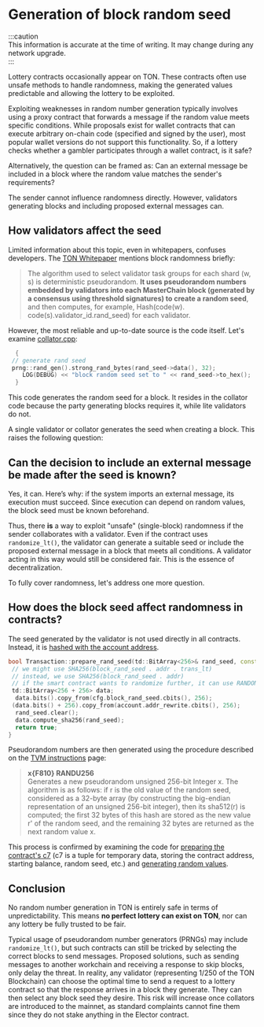 
# Generation of block random seed  

:::caution  
This information is accurate at the time of writing. It may change during any network upgrade.  
:::  

Lottery contracts occasionally appear on TON. These contracts often use unsafe methods to handle randomness, making the generated values predictable and allowing the lottery to be exploited.  

Exploiting weaknesses in random number generation typically involves using a proxy contract that forwards a message if the random value meets specific conditions. While proposals exist for wallet contracts that can execute arbitrary on-chain code (specified and signed by the user), most popular wallet versions do not support this functionality. So, if a lottery checks whether a gambler participates through a wallet contract, is it safe?  

Alternatively, the question can be framed as: Can an external message be included in a block where the random value matches the sender's requirements?  

The sender cannot influence randomness directly. However, validators generating blocks and including proposed external messages can.  

## How validators affect the seed  

Limited information about this topic, even in whitepapers, confuses developers. The [TON Whitepaper](https://docs.ton.org/ton.pdf) mentions block randomness briefly:  

> The algorithm used to select validator task groups for each shard (w, s) is deterministic pseudorandom. **It uses pseudorandom numbers embedded by validators into each MasterChain block (generated by a consensus using threshold signatures) to create a random seed**, and then computes, for example, Hash(code(w). code(s).validator_id.rand_seed) for each validator.  

However, the most reliable and up-to-date source is the code itself. Let's examine [collator.cpp](https://github.com/ton-blockchain/ton/blob/f59c363ab942a5ddcacd670c97c6fbd023007799/validator/impl/collator.cpp#L1590):  

```cpp
  {
 // generate rand seed
 prng::rand_gen().strong_rand_bytes(rand_seed->data(), 32);
    LOG(DEBUG) << "block random seed set to " << rand_seed->to_hex();
  }
```

This code generates the random seed for a block. It resides in the collator code because the party generating blocks requires it, while lite validators do not.

A single validator or collator generates the seed when creating a block. This raises the following question:  

## Can the decision to include an external message be made after the seed is known?

Yes, it can. Here’s why: if the system imports an external message, its execution must succeed. Since execution can depend on random values, the block seed must be known beforehand.

Thus, there **is** a way to exploit "unsafe" (single-block) randomness if the sender collaborates with a validator. Even if the contract uses `randomize_lt()`, the validator can generate a suitable seed or include the proposed external message in a block that meets all conditions. A validator acting in this way would still be considered fair. This is the essence of decentralization.  

To fully cover randomness, let's address one more question.  

## How does the block seed affect randomness in contracts?  

The seed generated by the validator is not used directly in all contracts. Instead, it is [hashed with the account address](https://github.com/ton-blockchain/ton/blob/f59c363ab942a5ddcacd670c97c6fbd023007799/crypto/block/transaction.cpp#L876).  

```cpp
bool Transaction::prepare_rand_seed(td::BitArray<256>& rand_seed, const ComputePhaseConfig& cfg) const {
 // we might use SHA256(block_rand_seed . addr . trans_lt)
 // instead, we use SHA256(block_rand_seed . addr)
 // if the smart contract wants to randomize further, it can use RANDOMIZE instruction
 td::BitArray<256 + 256> data;
  data.bits().copy_from(cfg.block_rand_seed.cbits(), 256);
 (data.bits() + 256).copy_from(account.addr_rewrite.cbits(), 256);
  rand_seed.clear();
  data.compute_sha256(rand_seed);
  return true;
}
```

Pseudorandom numbers are then generated using the procedure described on the [TVM instructions](/v3/documentation/tvm/instructions#F810) page:  

> **x\{F810} RANDU256**  
> Generates a new pseudorandom unsigned 256-bit Integer x. The algorithm is as follows: if r is the old value of the random seed, considered as a 32-byte array (by constructing the big-endian representation of an unsigned 256-bit integer), then its sha512(r) is computed; the first 32 bytes of this hash are stored as the new value r' of the random seed, and the remaining 32 bytes are returned as the next random value x.  

This process is confirmed by examining the code for [preparing the contract's c7](https://github.com/ton-blockchain/ton/blob/master/crypto/block/transaction.cpp#L903) (c7 is a tuple for temporary data, storing the contract address, starting balance, random seed, etc.) and [generating random values](https://github.com/ton-blockchain/ton/blob/master/crypto/vm/tonops.cpp#L217-L268).  

## Conclusion  

No random number generation in TON is entirely safe in terms of unpredictability. This means **no perfect lottery can exist on TON**, nor can any lottery be fully trusted to be fair.  

Typical usage of pseudorandom number generators (PRNGs) may include `randomize_lt()`, but such contracts can still be tricked by selecting the correct blocks to send messages. Proposed solutions, such as sending messages to another workchain and receiving a response to skip blocks, only delay the threat. In reality, any validator (representing 1/250 of the TON Blockchain) can choose the optimal time to send a request to a lottery contract so that the response arrives in a block they generate. They can then select any block seed they desire. This risk will increase once collators are introduced to the mainnet, as standard complaints cannot fine them since they do not stake anything in the Elector contract.  

<!-- TODO: Find an example contract using random without any additions and demonstrate how to determine the result of RANDU256 knowing the block random seed (include a link to dton.io to show the generated value). -->  

<!-- TODO: Next article. "Let's proceed to writing a tool that exploits this. It will attach to a validator and include proposed external messages in blocks satisfying specific conditions—provided a fee is paid." -->  

<Feedback />

